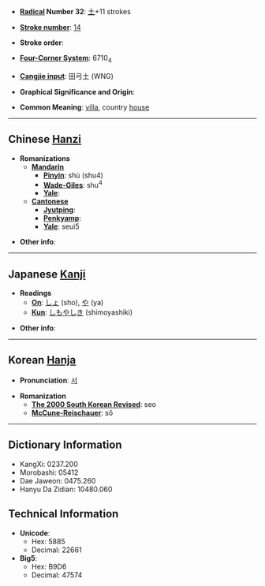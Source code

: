* '''[[Wiktionary:Chinese radical index| Radical]] Number 32''': [[Wiktionary:Chinese radical index 土|土]]+11 strokes

* '''[[Wiktionary:Chinese total strokes index|Stroke number]]''': [[Wiktionary:Chinese total strokes index 14|14]]

* '''Stroke order''': 

* '''[[Wiktionary:Chinese four corner index|Four-Corner System]]''': 6710<sub>4</sub>

* '''[[Wiktionary:Chinese Cangjie index|Cangjie input]]''': 田弓土 (WNG)

* '''Graphical Significance and Origin''': 

* '''Common Meaning''': [[villa]], country [[house]]

----

== Chinese [[Hanzi]] ==

* '''Romanizations'''
** '''[[Mandarin]]'''
*** '''[[Pinyin]]''': shù (shu4)
*** '''[[Wade-Giles]]''': shu<sup>4</sup>
*** '''[[Yale]]''': 
** '''[[Cantonese]]'''
*** '''[[Jyutping]]''':
*** '''[[Penkyamp]]''': 
*** '''[[Yale]]''': seui5

* '''Other info''': 

----

== Japanese [[Kanji]] ==

* '''Readings'''
** '''[[On]]''': [[しょ]] (sho), [[や]] (ya)
** '''[[Kun]]''': [[しもやしき]] (shimoyashiki)

* '''Other info''':  

----

== Korean [[Hanja]] ==

* '''Pronunciation''': [[서]]

* '''Romanization'''
** '''[[The 2000 South Korean Revised Romanization|The 2000 South Korean Revised]]''': seo
** '''[[McCune-Reischauer]]''': sŏ

----

== Dictionary Information ==

* KangXi: 0237.200
* Morobashi: 05412
* Dae Jaweon: 0475.260
* Hanyu Da Zidian: 10480.060

== Technical Information ==

* '''Unicode''':
** Hex: 5885
** Decimal: 22661
* '''Big5''':
** Hex: B9D6
** Decimal: 47574